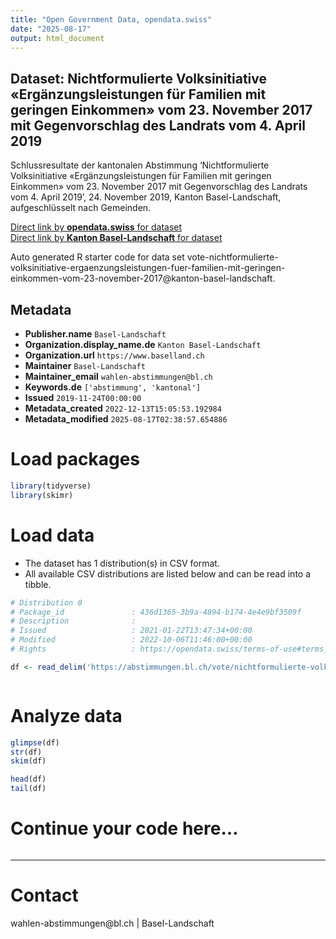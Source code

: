 ```yaml
---
title: "Open Government Data, opendata.swiss"
date: "2025-08-17"
output: html_document
---
```


## Dataset: Nichtformulierte Volksinitiative «Ergänzungsleistungen für Familien mit geringen Einkommen» vom 23. November 2017 mit Gegenvorschlag des Landrats vom 4. April 2019

Schlussresultate der kantonalen Abstimmung 'Nichtformulierte Volksinitiative «Ergänzungsleistungen für Familien mit geringen Einkommen» vom 23. November 2017 mit Gegenvorschlag des Landrats vom 4. April 2019', 24. November 2019, Kanton Basel-Landschaft, aufgeschlüsselt nach Gemeinden.

[Direct link by **opendata.swiss** for dataset](https://opendata.swiss/de/dataset/nichtformulierte-volksinitiative-erganzungsleistungen-fur-familien-mit-geringen-einkommen-2019)<br>
[Direct link by **Kanton Basel-Landschaft** for dataset](https://abstimmungen.bl.ch/vote/nichtformulierte-volksinitiative-ergaenzungsleistungen-fuer-familien-mit-geringen-einkommen-vom-23-november-2017/data)

Auto generated R starter code for data set vote-nichtformulierte-volksinitiative-ergaenzungsleistungen-fuer-familien-mit-geringen-einkommen-vom-23-november-2017@kanton-basel-landschaft.

## Metadata

- **Publisher.name** `Basel-Landschaft`
- **Organization.display_name.de** `Kanton Basel-Landschaft`
- **Organization.url** `https://www.baselland.ch`
- **Maintainer** `Basel-Landschaft`
- **Maintainer_email** `wahlen-abstimmungen@bl.ch`
- **Keywords.de** `['abstimmung', 'kantonal']`
- **Issued** `2019-11-24T00:00:00`
- **Metadata_created** `2022-12-13T15:05:53.192984`
- **Metadata_modified** `2025-08-17T02:38:57.654886`


# Load packages

```r

library(tidyverse)
library(skimr)

```

# Load data

-   The dataset has 1 distribution(s) in CSV format.
-   All available CSV distributions are listed below and can be read into a tibble.

```r

# Distribution 0
# Package_id               : 436d1365-3b9a-4894-b174-4e4e9bf3509f
# Description              : 
# Issued                   : 2021-01-22T13:47:34+00:00
# Modified                 : 2022-10-06T11:46:00+00:00
# Rights                   : https://opendata.swiss/terms-of-use#terms_by

df <- read_delim('https://abstimmungen.bl.ch/vote/nichtformulierte-volksinitiative-ergaenzungsleistungen-fuer-familien-mit-geringen-einkommen-vom-23-november-2017/data-csv')



```

# Analyze data

```r

glimpse(df)
str(df)
skim(df)

head(df)
tail(df)

```

# Continue your code here...

```r

```

------------------------------------------------------------------------

# Contact

wahlen-abstimmungen@bl.ch | Basel-Landschaft
